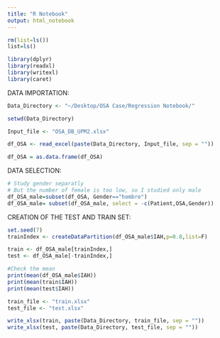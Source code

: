 ```yaml
---
title: "R Notebook"
output: html_notebook
---
```



```r
rm(list=ls())
list=ls()
```

```r
library(dplyr)
library(readxl)
library(writexl)
library(caret)
```

DATA IMPORTATION:
```r
Data_Directory <- "~/Desktop/OSA Case/Regression Notebook/"

setwd(Data_Directory)

Input_file <- "OSA_DB_UPM2.xlsx"

df_OSA <- read_excel(paste(Data_Directory, Input_file, sep = ""))

df_OSA = as.data.frame(df_OSA)
```

DATA SELECTION:
```r
# Study gender separatly
# But the number of female is too low, so I studied only male 
df_OSA_male=subset(df_OSA, Gender=="hombre")
df_OSA_male= subset(df_OSA_male, select = -c(Patient,OSA,Gender))
```

CREATION OF THE TEST AND TRAIN SET:
```r
set.seed(7)
trainIndex <- createDataPartition(df_OSA_male$IAH,p=0.8,list=F)

train <- df_OSA_male[trainIndex,]
test <- df_OSA_male[-trainIndex,]

#Check the mean
print(mean(df_OSA_male$IAH))
print(mean(train$IAH))
print(mean(test$IAH))
```

```r
train_file <- "train.xlsx"
test_file <- "test.xlsx"

write_xlsx(train, paste(Data_Directory, train_file, sep = ""))
write_xlsx(test, paste(Data_Directory, test_file, sep = ""))
```

